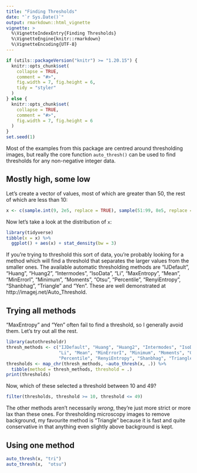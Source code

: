 ```yaml
---
title: "Finding Thresholds"
date: "`r Sys.Date()`"
output: rmarkdown::html_vignette
vignette: >
  %\VignetteIndexEntry{Finding Thresholds}
  %\VignetteEngine{knitr::rmarkdown}
  %\VignetteEncoding{UTF-8}
---
```


```r
if (utils::packageVersion("knitr") >= "1.20.15") {
  knitr::opts_chunk$set(
    collapse = TRUE,
    comment = "#>",
    fig.width = 7, fig.height = 6,
    tidy = "styler"
  )
} else {
  knitr::opts_chunk$set(
    collapse = TRUE,
    comment = "#>",
    fig.width = 7, fig.height = 6
  )
}
set.seed(1)
```

Most of the examples from this package are centred around thresholding images, but really the core function `auto_thresh()` can be used to find thresholds for any non-negative integer data. 


## Mostly high, some low

Let's create a vector of values, most of which are greater than 50, the rest of which are less than 10:

```r
x <- c(sample.int(9, 2e5, replace = TRUE), sample(51:99, 8e5, replace = TRUE))
```

Now let's take a look at the distribution of `x`:

```r
library(tidyverse)
tibble(x = x) %>% 
  ggplot() + aes(x) + stat_density(bw = 3)
```

If you're trying to threshold this sort of data, you're probably looking for a method which will find a threshold that separates the larger values from the smaller ones. The available automatic thresholding methods are "IJDefault", "Huang", "Huang2", "Intermodes", "IsoData", "Li", "MaxEntropy", "Mean", "MinErrorI", "Minimum", "Moments", "Otsu", "Percentile", "RenyiEntropy", "Shanbhag", "Triangle" and "Yen". These are well demonstrated at http://imagej.net/Auto_Threshold. 


## Trying all methods

"MaxEntropy" and "Yen" often fail to find a threshold, so I generally avoid them. Let's try out all the rest.

```r
library(autothresholdr)
thresh_methods <- c("IJDefault", "Huang", "Huang2", "Intermodes", "IsoData", 
                    "Li", "Mean", "MinErrorI", "Minimum", "Moments", "Otsu",
                    "Percentile", "RenyiEntropy", "Shanbhag", "Triangle")
thresholds <- map_chr(thresh_methods, ~auto_thresh(x, .)) %>% 
  tibble(method = thresh_methods, threshold = .)
print(thresholds)
```

Now, which of these selected a threshold between 10 and 49?

```r
filter(thresholds, threshold >= 10, threshold <= 49)
```

The other methods aren't necessarily _wrong_, they're just more strict or more lax than these ones. For thresholding microscopy images to remove background, my favourite method is "Triangle" because it is fast and quite conservative in that anything even slightly above background is kept.


## Using one method

```r
auto_thresh(x, "tri")
auto_thresh(x,  "otsu")
```
